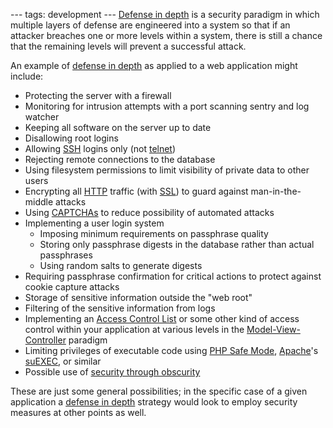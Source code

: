 ---
tags: development
---
[[Defense in depth]] is a security paradigm in which multiple layers of defense are engineered into a system so that if an attacker breaches one or more levels within a system, there is still a chance that the remaining levels will prevent a successful attack.

An example of [[defense in depth]] as applied to a web application might include:

* Protecting the server with a firewall
* Monitoring for intrusion attempts with a port scanning sentry and log watcher
* Keeping all software on the server up to date
* Disallowing root logins
* Allowing [[SSH]] logins only (not [[telnet]])
* Rejecting remote connections to the database
* Using filesystem permissions to limit visibility of private data to other users
* Encrypting all [[HTTP]] traffic (with [[SSL]]) to guard against man-in-the-middle attacks
* Using [[CAPTCHAs]] to reduce possibility of automated attacks
* Implementing a user login system
** Imposing minimum requirements on passphrase quality
** Storing only passphrase digests in the database rather than actual passphrases
** Using random salts to generate digests
* Requiring passphrase confirmation for critical actions to protect against cookie capture attacks
* Storage of sensitive information outside the "web root"
* Filtering of the sensitive information from logs
* Implementing an [[Access Control List]] or some other kind of access control within your application at various levels in the [[Model-View-Controller]] paradigm
* Limiting privileges of executable code using [[PHP Safe Mode]], [[Apache]]'s [[suEXEC]], or similar
* Possible use of [[security through obscurity]]

These are just some general possibilities; in the specific case of a given application a [[defense in depth]] strategy would look to employ security measures at other points as well.
